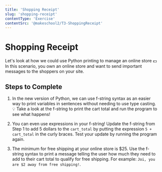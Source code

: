 ```yaml
---
title: 'Shopping Receipt'
slug: 'shopping-receipt'
contentType: 'Exercise'
contentSrc: '@makeschool2/T3-ShoppingReceipt'
---
```


# Shopping Receipt

Let's look at how we could use Python printing to manage an online store :dollar: In this scenario, you own an online store and want to send important messages to the shoppers on your site.

## Steps to Complete

1. In the new version of Python, we can use f-string syntax as an easier way to print variables in sentences without needing to use type casting. :bulb: Take a look at the f-string to print the cart total and run the program to see what happens!

2. You can even use expressions in your f-string! Update the f-string from Step 1 to add 5 dollars to the `cart_total` by putting the expression `5 + cart_total` in the curly braces. Test your update by running the program again.

3. The minimum for free shipping at your online store is $25. Use the f-string syntax to print a message telling the user how much they need to add to their cart total to qualify for free shipping. For example: `Joi, you are $2 away from free shipping!`.